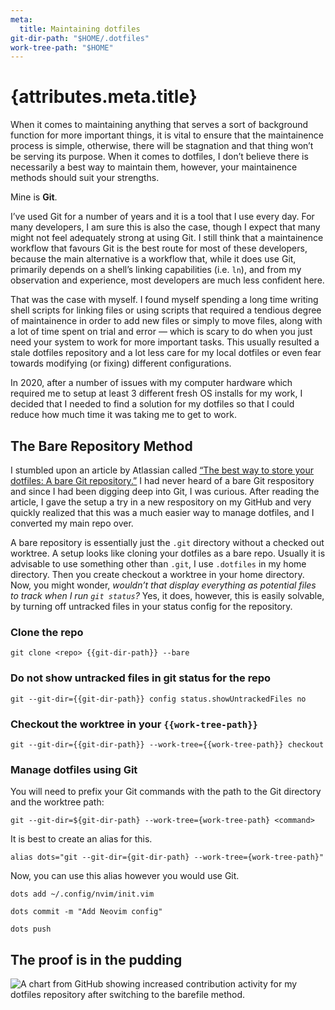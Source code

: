 ```yaml
---
meta:
  title: Maintaining dotfiles
git-dir-path: "$HOME/.dotfiles"
work-tree-path: "$HOME"
---
```



# {attributes.meta.title}

When it comes to maintaining anything that serves a sort of background
function for more important things, it is vital to ensure that the
maintainence process is simple, otherwise, there will be stagnation and
that thing won’t be serving its purpose. When it comes to dotfiles, I
don’t believe there is necessarily a best way to maintain them, however,
your maintainence methods should suit your strengths. 

Mine is **Git**. 

I’ve used Git for a number of years and it is a tool that I use every
day. For many developers, I am sure this is also the case, though I
expect that many might not feel adequately strong at using Git. I still
think that a maintainence workflow that favours Git is the best route
for most of these developers, because the main alternative is a workflow
that, while it does use Git, primarily depends on a shell’s linking
capabilities (i.e. `ln`), and from my observation and experience, most developers
are much less confident here. 

That was the case with myself. I found myself spending a long time
writing shell scripts for linking files or using scripts that required a
tendious degree of maintainence in order to add new files or simply to
move files, along with a lot of time spent on trial and error — which is
scary to do when you just need your system to work for more important
tasks. This usually resulted a stale dotfiles repository and a lot less
care for my local dotfiles or even fear towards modifying (or fixing)
different configurations.

In 2020, after a number of issues with my computer hardware which
required me to setup at least 3 different fresh OS installs for my work,
I decided that I needed to find a solution for my dotfiles so that I
could reduce how much time it was taking me to get to work.

## The Bare Repository Method

I stumbled upon an article by Atlassian called [“The best way to store
your dotfiles: A bare Git repository.”](https://www.atlassian.com/git/tutorials/dotfiles)
I had never heard of a bare Git respository and since I had been digging
deep into Git, I was curious. After reading the article, I gave the
setup a try in a new respository on my GitHub and very quickly realized
that this was a much easier way to manage dotfiles, and I converted my
main repo over.

A bare repository is essentially just the `.git` directory without a
checked out worktree. A setup looks like cloning your dotfiles as a bare
repo. Usually it is advisable to use something other than `.git`, I use
`.dotfiles` in my home directory. Then you create checkout a worktree in
your home directory. Now, you might wonder, _wouldn’t that display
everything as potential files to track when I run `git status`?_ Yes, it
does, however, this is easily solvable, by turning off untracked files
in your status config for the repository.

### Clone the repo

```shell
git clone <repo> {{git-dir-path}} --bare
```

### Do not show untracked files in git status for the repo

```shell
git --git-dir={{git-dir-path}} config status.showUntrackedFiles no
```

### Checkout the worktree in your `{{work-tree-path}}`

```shell
git --git-dir={{git-dir-path}} --work-tree={{work-tree-path}} checkout
```

### Manage dotfiles using Git

You will need to prefix your Git commands with the path to the Git
directory and the worktree path:

```shell
git --git-dir=${git-dir-path} --work-tree={work-tree-path} <command>
```

It is best to create an alias for this.

```shell
alias dots="git --git-dir={git-dir-path} --work-tree={work-tree-path}"
```

Now, you can use this alias however you would use Git.

```shell
dots add ~/.config/nvim/init.vim

dots commit -m "Add Neovim config"

dots push
```

## The proof is in the pudding

<img src={image} alt="A chart from GitHub showing increased contribution activity for my dotfiles repository after switching to the barefile method." />
